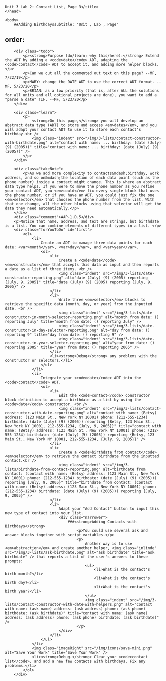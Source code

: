     Unit 3 Lab 2: Contact List, Page 3</title>
	</head>

	<body>
		##Adding Birthdayssubtitle: "Unit , Lab , Page"
order:
---
        <div class="todo">
            <p><strong>Purpose (do/learn; why this/here):</strong> Extend the ADT by adding a <code>date</code> ADT, adapting the <code>contact</code> ADT to accept it, and adding more helper blocks.</p>
            <p>Can we cut all the commented out text on this page? --MF, 7/22/19</p>
            <p>MARY: change the DATE ADT to use the correct ADT format. --MF, 5/23/20</p>
            <p>BRIAN: as a low priority (that is, after ALL the solutions for all units and all optional projects are done), you want to add a "parse a date" TIF. --MF, 5/23/20</p>
        </div>

		<div class="learn">
        	<p>
                <strong>On this page,</strong> you will develop an abstract data type (ADT) to store and access <em>dates</em>, and you will adapt your contact ADT to use it to store each contact's birthday.<br />
                <img class="indent" src="/img/3-lists/contact-constructor-with-birthdate.png" alt="contact with name: ... birthday: (date (July) (9) (2005))" title="contact with name: ... birthday: (date (July) (9) (2005))" />
            </p>
        </div>
        		        
        <div class="takeNote">
            <p>As we add more complexity to contacts&mdash;birthday, work address, and so on&mdash;the location of each data point (such as the phone number) inside a contact might change. This is where an abstract data type helps. If you were to move the phone number as you refine your contact ADT, you <em>could</em> fix every single block that uses the phone number, or if you have an ADT, you could just fix the one <em>selector</em> that chooses the phone number from the list. With that one change, all the other blocks using that selector will get the data they need automatically.</p>
        </div>
        <div class="comment">AAP-1.D.5</div>
        <p>Notice that name, address, and text are strings, but birthdate is a list. You can combine elements of different types in a list. </p>
        <div class="forYouToDo" id="first">
			<ol>
				<li>
                	Create an ADT to manage three data points for each date: <var>month</var>, <var>day</var>, and <var>year</var>.
                    <ol>
                        <li>
                            Create a <code>date</code> <em>constructor</em> that accepts this data as input and then reports a date as a list of three items. <br />
                            <img class="indent" src="/img/3-lists/date-constructor-reporting.png" alt="date (July) (9) (2005) reporting {July, 9, 2005}" title="date (July) (9) (2005) reporting {July, 9, 2005}" />
                        </li>
                        <li>
                            Write three <em>selector</em> blocks to retrieve the specific data (month, day, or year) from the inputted date. <br />
                            <img class="indent" src="/img/3-lists/date-constructor-in-month-selector-reporting.png" alt="month from date: () reporting July" title="month from date: () reporting July" />
                            <img class="indent" src="/img/3-lists/date-constructor-in-day-selector-reporting.png" alt="day from date: () reporting 9" title="day from date: () reporting 9" />
                            <img class="indent" src="/img/3-lists/date-constructor-in-year-selector-reporting.png" alt="year from date: () reporting 2005" title="year from date: () reporting 2005" />
						</li>
                        <li><strong>Debug</strong> any problems with the constructor or selectors.</li>
                    </ol>
                </li>
                <li>
                	Integrate your <code>date</code> ADT into the <code>contact</code> ADT.
                    <ul>
                        <li>
                            Edit the <code>contact</code> constructor block definition to accept a birthdate as a list by using the <code>date</code> constructor. <br />
                            <img class="indent" src="/img/3-lists/contact-constructor-with-date-reporting.png" alt="contact with name: (Betsy) address: (123 Main St., New York NY 10001) phone: (212-555-1234) birthdate: (date (July) (9) (2005)) reporting {Betsy, 123 Main St., New York NY 10001, 212-555-1234, {July, 9, 2005}}" title="contact with name: (Betsy) address: (123 Main St., New York NY 10001) phone: (212-555-1234) birthdate: (date (July) (9) (2005)) reporting {Betsy, 123 Main St., New York NY 10001, 212-555-1234, {July, 9, 2005}}" />
                        </li>
                        <li>
                            Create a <code>birthdate from contact</code> <em>selector</em> to retrieve the contact birthdate from the inputted contact.<br />
                            <img class="indent" src="/img/3-lists/birthdate-from-contact-reporting.png" alt="birthdate from contact: (contact with name: (Betsy) address: (123 Main St., New York NY 10001) phone: (212-555-1234) birthdate: (date (July) (9) (2005))) reporting {July, 9, 2005}" title="birthdate from contact: (contact with name: (Betsy) address: (123 Main St., New York NY 10001) phone: (212-555-1234) birthdate: (date (July) (9) (2005))) reporting {July, 9, 2005}" />
                        </li>
                        <li>
                            Adapt your "Add Contact" button to input this new type of contact into your list.
                            <div class="narrower">
                                ###<strong>Adding Contacts with Birthdays</strong>
                                    <p>You could use several ask and answer blocks together with script variables.</p>
                                    <p>
                                        Another way is to use <em>abstraction</em> and create another helper, <img class="inlinde" src="/img/3-lists/ask-birthdate.png" alt="ask birthdate" title="ask birthdate" /> that reports a list of the user's answers to these prompts:
                                        <ul>
                                            <li>What is the contact's birth month?</li>
                                            <li>What is the contact's birth day?</li>
                                            <li>What is the contact's birth year?</li>
                                        </ul>
                                        <img class="indent" src="/img/3-lists/contact-constructor-with-date-with-helpers.png" alt="contact with name: (ask name) address: (ask address) phone: (ask phone) birthdate: (ask birthdate)" title="contact with name: (ask name) address: (ask address) phone: (ask phone) birthdate: (ask birthdate)" />
                                    </p>
                            </div>
                        </li>
                    </ul>
                </li>
                <img class="imageRight" src="/img/icons/save-mini.png" alt="Save Your Work" title="Save Your Work" />
                <li><strong>Debug.</strong> Clear your <code>contact list</code>, and add a new few contacts with birthdays. Fix any problems.</li>
			</ol>
		</div>  
		
        
